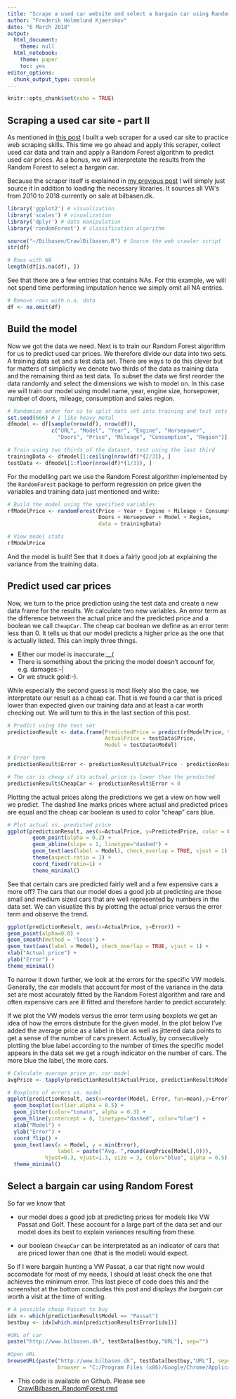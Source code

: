 ```yaml
---
title: "Scrape a used car website and select a bargain car using Random Forest"
author: "Frederik Holmelund Kjaerskov"
date: "6 March 2018"
output:
  html_document:
    theme: null
  html_notebook:
    theme: paper
    toc: yes
editor_options:
  chunk_output_type: console
---
```


```r
knitr::opts_chunk$set(echo = TRUE)
```

## Scraping a used car site - part II

As mentioned in [this post](https://r-tify.blogspot.dk/2018/03/a-web-scraper-for-bilbasendk.html) I built a web scraper for a used car site to practice web scraping skills. This time we go ahead and apply this scraper, collect used car data and train and apply a Random Forest algorithm to predict used car prices. As a bonus, we will interpretate the results from the Random Forest to select a bargain car. 

Because the scraper itself is explained in [my previous post](https://r-tify.blogspot.dk/2018/03/a-web-scraper-for-bilbasendk.html) I will simply just source it in addition to loading the necessary libraries. It sources all VW's from 2010 to 2018 currently on sale at bilbasen.dk. 

```r
library('ggplot2') # visualization
library('scales') # visualization
library('dplyr') # data manipulation
library('randomForest') # classification algorithm

source("~/Bilbasen/CrawlBilbasen.R") # Source the web crawler script
str(df)

# Rows with NA
length(df[is.na(df), ])
```
See that there are a few entries that contains NAs. For this example, we will not spend time performing imputation hence we simply omit all NA entries. 

```r
# Remove rows with n.a. data
df <- na.omit(df)
```

## Build the model

Now we got the data we need. Next is to train our Random Forest algorithm for us to predict used car prices. We therefore divide our data into two sets. A training data set and a test data set. There are ways to do this clever but for matters of simplicity we denote two thirds of the data as training data and the remaining third as test data. To subset the data we first reorder the data randomly and select the dimensions we wish to model on. In this case we will train our model using model name, year, engine size, horsepower, number of doors, mileage, consumption and sales region. 

```r
# Randomize order for us to split data set into training and test sets
set.seed(666) # I like heavy metal
dfmodel <- df[sample(nrow(df), nrow(df)),
              c("URL", "Model", "Year", "Engine", "Horsepower", 
                "Doors", "Price", "Mileage", "Consumption", "Region")]

# Train using two thirds of the dataset, test using the last third
trainingData <- dfmodel[1:ceiling(nrow(df)*(2/3)), ]
testData <- dfmodel[1:floor(nrow(df)*(1/3)), ]
```

For the modelling part we use the Random Forest algorithm implemented by the `RandomForest` package to perform regression on price given the variables and training data just mentioned and write:

```r
# Build the model using the specified variables
rfModelPrice <- randomForest(Price ~ Year + Engine + Mileage + Consumption + 
                             Doors + Horsepower + Model + Region, 
                             data = trainingData)

# View model stats
rfModelPrice
```

And the model is built! See that it does a fairly good job at explaining the variance from the training data. 

## Predict used car prices

Now, we turn to the price prediction using the test data and create a new data frame for the results. We calculate two new variables. An error term as the difference between the actual price and the predicted price and a boolean we call `CheapCar`. The cheap car boolean we define as an error term less than 0. It tells us that our model predicts a higher price as the one that is actually listed. This can imply three things. 

* Either our model is inaccurate:__( 
* There is something about the pricing the model doesn't accounf for, e.g. damages:-| 
* Or we struck gold:-). 

While especially the second guess is most likely also the case, we interpretate our result as a cheap car. That is we found a car that is priced lower than expected given our training data and at least a car worth checking out. We will turn to this in the last section of this post.  

```r
# Predict using the test set
predictionResult <- data.frame(PredictedPrice = predict(rfModelPrice, testData), 
                               ActualPrice = testData$Price,
                               Model = testData$Model)

# Error term
predictionResult$Error <- predictionResult$ActualPrice - predictionResult$PredictedPrice

# The car is cheap if its actual price is lower than the predicted
predictionResult$CheapCar <- predictionResult$Error < 0
```

Plotting the actual prices along the predictions we get a view on how well we predict. The dashed line marks prices where actual and predicted prices are equal and the cheap car boolean is used to color "cheap" cars blue. 

```r
# Plot actual vs. predicted price
ggplot(predictionResult, aes(x=ActualPrice, y=PredictedPrice, color = CheapCar)) +
        geom_point(alpha = 0.2) + 
        geom_abline(slope = 1, linetype="dashed") + 
        geom_text(aes(label = Model), check_overlap = TRUE, vjust = 1) + 
        theme(aspect.ratio = 1) + 
        coord_fixed(ratio=1) +
        theme_minimal()
```

See that certain cars are predicted fairly well and a few expensive cars a more off? The cars that our model does a good job at predicting are those small and medium sized cars that are well represented by numbers in the data set. We can visualize this by plotting the actual price versus the error term and observe the trend. 

```r
ggplot(predictionResult, aes(x=ActualPrice, y=Error)) +
geom_point(alpha=0.8) + 
geom_smooth(method = 'loess') +
geom_text(aes(label = Model), check_overlap = TRUE, vjust = 1) + 
xlab("Actual price") +
ylab("Error") +
theme_minimal()
```

To narrow it down further, we look at the errors for the specific VW models. Generally, the car models that account for most of the variance in the data set are most accurately fitted by the Random Forest algorithm and rare and often expensive cars are ill fitted and therefore harder to predict accurately.  

If we plot the VW models versus the error term using boxplots we get an idea of how the errors distribute for the given model. In the plot below I've added the average price as a label in blue as well as jittered data points to get a sense of the number of cars present. Actually, by consecutively plotting the blue label according to the number of times the specific model appears in the data set we get a rough indicator on the number of cars. The more blue the label, the more cars. 


```r
# Calculate average price pr. car model
avgPrice <- tapply(predictionResult$ActualPrice, predictionResult$Model, mean)

# Boxplots of errors vs. model 
ggplot(predictionResult, aes(x=reorder(Model, Error, fun=mean),y=Error)) +
  geom_boxplot(outlier.alpha = 0.5) + 
  geom_jitter(color="tomato", alpha = 0.3) + 
  geom_hline(yintercept = 0, linetype="dashed", color="blue") +
  xlab("Model") +
  ylab("Error") +
  coord_flip() +
  geom_text(aes(x = Model, y = min(Error), 
                label = paste("Avg. ",round(avgPrice[Model],0))),
            hjust=0.3, vjust=1.3, size = 3, color="blue", alpha = 0.5) +
  theme_minimal()
```

## Select a bargain car using Random Forest

So far we know that

* our model does a good job at predicting prices for models like VW Passat and Golf. These account for a large part of the data set and our model does its best to explain variances resulting from these.

* our boolean `CheapCar` can be interpretated as an indicator of cars that are priced lower than one (that is the model) would expect. 

So if I were bargain hunting a VW Passat, a car that right now would accomodate for most of my needs, I should at least check the one that achieves the minimum error. This last piece of code does this and the screenshot at the bottom concludes this post and displays *the bargain car* worth a visit at the time of writing. 

```r
# A possible cheap Passat to buy
idx <- which(predictionResult$Model == "Passat")
bestbuy <- idx[which.min(predictionResult$Error[idx])]

#URL of car
paste("http://www.bilbasen.dk", testData[bestbuy,"URL"], sep="")

#Open URL 
browseURL(paste("http://www.bilbasen.dk", testData[bestbuy,"URL"], sep=""),
                browser = "C:/Program Files (x86)/Google/Chrome/Application/chrome.exe")
```

* This code is available on Github. Please see [CrawlBilbasen_RandomForest.rmd](https://github.com/kjaerskov/Bilbasen/blob/master/CrawlBilbasen_RandomForest.Rmd)

